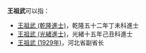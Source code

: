 '''王祖武'''可以指：
* [[王祖武_(乾隆進士)|王祖武 (乾隆進士)]]，乾隆五十二年丁未科進士
* [[王祖武_(光緒進士)|王祖武 (光緒進士)]]，光緒十五年己丑科進士
* [[王祖武_(1929年)|王祖武 (1929年)]]，河北省副省长

{{disambig}}